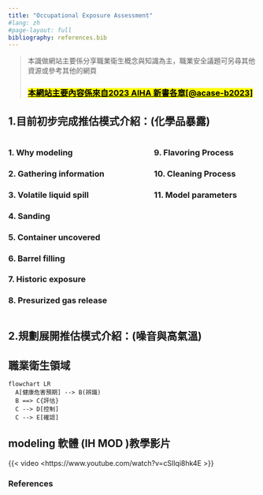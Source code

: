 ```yaml
---
title: "Occupational Exposure Assessment"
#lang: zh    
#page-layout: full
bibliography: references.bib
---
```


> 本識做網站主要係分享職業衛生概念與知識為主，職業安全議題可另尋其他資源或參考其他的網頁
>
> ### [[**本網站主要內容係來自2023 AIHA 新書各章**[@acase-b2023]]{.underline}]{.mark}

## 1.目前初步完成推估模式介紹：(化學品暴露)

:::::: columns
::: {.column width="45%"}
### 1. Why modeling

### 2. Gathering information

### 3. Volatile liquid spill

### 4. Sanding

### 5. Container uncovered

### 6. Barrel filling

### 7. Historic exposure

### 8. Presurized gas release

:::

::: {.column width="10%"}
<!-- empty column to create gap -->
:::

::: {.column width="45%"}
### 9. Flavoring Process

### 10. Cleaning Process

### 11. Model parameters
:::
::::::

## 2.規劃展開推估模式介紹：(噪音與高氣溫)

::: border
## 職業衛生領域

```mermaid
flowchart LR
  A[健康危害預期] --> B(辨識)
  B ==> C{評估}
  C --> D[控制] 
  C --> E[確認] 

```
:::

::: border
## modeling 軟體 (IH MOD )教學影片

{{< video <https://www.youtube.com/watch?v=cSIlqi8hk4E >}}
:::

### References {.unnumbered}
